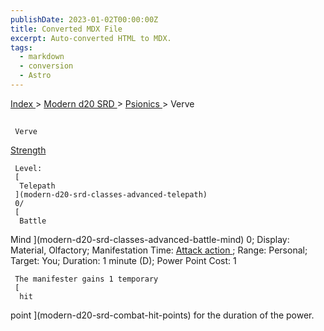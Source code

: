 ```yaml
---
publishDate: 2023-01-02T00:00:00Z
title: Converted MDX File
excerpt: Auto-converted HTML to MDX.
tags:
  - markdown
  - conversion
  - Astro
---
```


[
Index
](-index) >
[
Modern d20 SRD
](modern-d20-srd-index) >
[
Psionics
](modern-d20-srd-psionics-index) > Verve

##

     Verve

[
Strength
](modern-d20-srd-basics-ability-scores)

     Level:
     [
      Telepath
     ](modern-d20-srd-classes-advanced-telepath)
     0/
     [
      Battle

Mind
](modern-d20-srd-classes-advanced-battle-mind)
0; Display: Material, Olfactory; Manifestation Time:
[
Attack
action
](modern-d20-srd-combat-attack-actions)
; Range: Personal; Target: You; Duration: 1 minute (D); Power Point Cost: 1

     The manifester gains 1 temporary
     [
      hit

point
](modern-d20-srd-combat-hit-points)
for the duration of the power.
